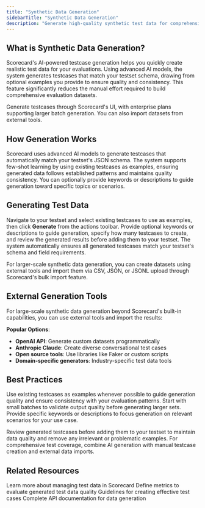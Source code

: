 ```yaml
---
title: "Synthetic Data Generation"
sidebarTitle: "Synthetic Data Generation"
description: "Generate high-quality synthetic test data for comprehensive AI evaluation"
---
```



## What is Synthetic Data Generation?

Scorecard's AI-powered testcase generation helps you quickly create realistic test data for your evaluations. Using advanced AI models, the system generates testcases that match your testset schema, drawing from optional examples you provide to ensure quality and consistency. This feature significantly reduces the manual effort required to build comprehensive evaluation datasets.

<Note>
  Generate testcases through Scorecard's UI, with enterprise plans supporting larger batch generation. You can also import datasets from external tools.
</Note>

## How Generation Works

Scorecard uses advanced AI models to generate testcases that automatically match your testset's JSON schema. The system supports few-shot learning by using existing testcases as examples, ensuring generated data follows established patterns and maintains quality consistency. You can optionally provide keywords or descriptions to guide generation toward specific topics or scenarios.

## Generating Test Data

Navigate to your testset and select existing testcases to use as examples, then click **Generate** from the actions toolbar. Provide optional keywords or descriptions to guide generation, specify how many testcases to create, and review the generated results before adding them to your testset. The system automatically ensures all generated testcases match your testset's schema and field requirements.

For larger-scale synthetic data generation, you can create datasets using external tools and import them via CSV, JSON, or JSONL upload through Scorecard's bulk import feature.

## External Generation Tools

For large-scale synthetic data generation beyond Scorecard's built-in capabilities, you can use external tools and import the results:

**Popular Options**:
- **OpenAI API**: Generate custom datasets programmatically
- **Anthropic Claude**: Create diverse conversational test cases  
- **Open source tools**: Use libraries like Faker or custom scripts
- **Domain-specific generators**: Industry-specific test data tools

## Best Practices

Use existing testcases as examples whenever possible to guide generation quality and ensure consistency with your evaluation patterns. Start with small batches to validate output quality before generating larger sets. Provide specific keywords or descriptions to focus generation on relevant scenarios for your use case.

Review generated testcases before adding them to your testset to maintain data quality and remove any irrelevant or problematic examples. For comprehensive test coverage, combine AI generation with manual testcase creation and external data imports.

## Related Resources

<Card title="Testsets" icon="vial" href="/features/testsets">
  Learn more about managing test data in Scorecard
</Card>

<Card title="Metrics" icon="chart-line" href="/features/best-in-class-metrics">
  Define metrics to evaluate generated test data quality
</Card>

<Card title="Testsets" icon="lightbulb" href="/features/testsets">
  Guidelines for creating effective test cases
</Card>

<Card title="API Reference" icon="code" href="/api-reference/overview">
  Complete API documentation for data generation
</Card>